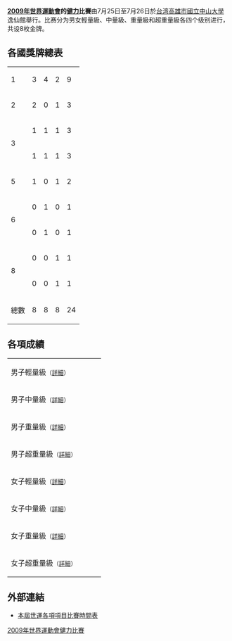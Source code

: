 '''[[2009年世界運動會|2009年世界運動會]]的[[健力|健力]]比賽'''由7月25日至7月26日於[[台湾|台湾]][[高雄市|高雄市]][[國立中山大學|國立中山大學]]逸仙館舉行。比赛分为男女輕量級、中量級、重量級和超重量級各四个级别进行，共设8枚金牌。

== 各國獎牌總表 ==

{| {{RankedMedalTable }}
|-
|1|| align=left|{{UKR}} || 3 || 4 || 2 || 9
|- style="background:#ccf;"
|2|| align=left|{{TPE}} || 2 || 0 || 1 || 3
|-
|rowspan=2|3|| align=left|{{USA}} || 1 || 1 || 1 || 3
|- 
| align=left|{{POL}} || 1 || 1 || 1 || 3
|-
|5|| align=left|{{INA}} || 1 || 0 || 1 || 2
|-
|rowspan=2|6|| align=left|{{JPN}} || 0 || 1 || 0 || 1
|-
| align=left|{{ITA}} || 0 || 1 || 0 || 1
|-
|rowspan=2|8|| align=left|{{FRA}} || 0 || 0 || 1 || 1
|-
| align=left|{{LUX}} || 0 || 0 || 1 || 1
|- class="sortbottom"
!colspan=2| 總數 || 8 || 8 || 8 || 24
|}

== 各項成績 ==
{| {{MedalistTable|type=項目|columns=1|labelwidth=290px}}
|-
|男子輕量級<small>（[[2009年世界運動會健力比賽－男子輕量級|詳細]]）</small>
| {{flagIOC2athlete|[[謝宗庭|謝宗庭]]|TPE|2009年世界運動會}}
| {{flagIOC2athlete|Arkadiy Shalokha|UKR|2009年世界運動會}}
| {{flagIOC2athlete|Hassan El-Belghitti|FRA|2009年世界運動會}}
|-
|男子中量級<small>（[[2009年世界運動會健力比賽－男子中量級|詳細]]）</small>
| {{flagIOC2athlete|Jarosław Olech|POL|2009年世界運動會}}
| {{flagIOC2athlete|Andriy Naniev|UKR|2009年世界運動會}}
| {{flagIOC2athlete|Jan Wegiera|POL|2009年世界運動會}}
|-
|男子重量級<small>（[[2009年世界運動會健力比賽－男子重量級|詳細]]）</small>
| {{flagIOC2athlete|Sergiy Pevnev|UKR|2009年世界運動會}}
| {{flagIOC2athlete|Jacek Wiak|POL|2009年世界運動會}}
| {{flagIOC2athlete|Anibal Coimbra|LUX|2009年世界運動會}}
|-
|男子超重量級<small>（[[2009年世界運動會健力比賽－男子超重量級|詳細]]）</small>
| {{flagIOC2athlete|Mike Tuchscherer|USA|2009年世界運動會}}
| {{flagIOC2athlete|Oleksandr Shepel|UKR|2009年世界運動會}}
| {{flagIOC2athlete|Valeriy Karpov|UKR|2009年世界運動會}}
|-
|女子輕量級<small>（[[2009年世界運動會健力比賽－女子輕量級|詳細]]）</small>
| {{flagIOC2athlete|[[陳葦綾|陳葦綾]]|TPE|2009年世界運動會}}
| {{flagIOC2athlete|[[福島友佳子|福島友佳子]]|JPN|2009年世界運動會}}
| {{flagIOC2athlete|[[Sri_Hartani|哈塔妮]]|INA|2009年世界運動會}}
|-
|女子中量級<small>（[[2009年世界運動會健力比賽－女子中量級|詳細]]）</small>
| {{flagIOC2athlete|Noviana Sari|INA|2009年世界運動會}}
| {{flagIOC2athlete|Tetyana Prymenchuk|UKR|2009年世界運動會}}
| {{flagIOC2athlete|Zhanna Ivanova|UKR|2009年世界運動會}}
|-
|女子重量級<small>（[[2009年世界運動會健力比賽－女子重量級|詳細]]）</small>
| {{flagIOC2athlete|Larysa Soloviova|UKR|2009年世界運動會}}
| {{flagIOC2athlete|Antonietta Orsini|ITA|2009年世界運動會}}
| {{flagIOC2athlete|Priscilla Ribic|USA|2009年世界運動會}}
|-
|女子超重量級<small>（[[2009年世界運動會健力比賽－女子超重量級|詳細]]）</small>
| {{flagIOC2athlete|Iryna Yavorska|UKR|2009年世界運動會}}
| {{flagIOC2athlete|Jessica O'Donnell|USA|2009年世界運動會}}
| {{flagIOC2athlete|[[張雅雯|張雅雯]]|TPE|2009年世界運動會}}
|}

== 外部連結 ==
*[https://web.archive.org/web/20090724134000/http://results.worldgames2009.tw/zh-tw/Root.mvc 本屆世運各項項目比賽時間表]
{{2009年世界運動會}}

[[Category:2009年世界運動會健力比賽|]]